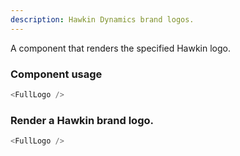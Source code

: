 ```yaml
---
description: Hawkin Dynamics brand logos.
---
```



A component that renders the specified Hawkin logo.

### Component usage

```js
<FullLogo />
```

### Render a Hawkin brand logo.

```js live
<FullLogo />
```
